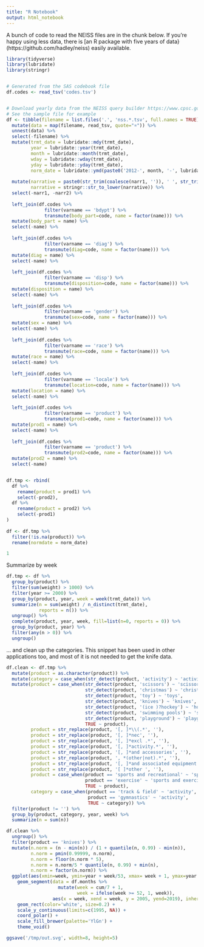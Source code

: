 ```yaml
---
title: "R Notebook"
output: html_notebook
---
```






A bunch of code to read the NEISS files are in the chunk below. If you're happy using less data, there is [an R package with five years of data}(https://github.com/hadley/neiss) easily available.



```r
library(tidyverse)
library(lubridate)
library(stringr)


# Generated from the SAS codebook file
df.codes <- read_tsv('codes.tsv')


# Download yearly data from the NEISS query builder https://www.cpsc.gov/cgibin/NEISSQuery/home.aspx as tab separated files
# See the sample file for example
df <- tibble(filename = list.files('.', 'nss.*.tsv', full.names = TRUE)) %>%
  mutate(data = map(filename, read_tsv, quote="¤")) %>%
  unnest(data) %>%
  select(-filename) %>%
  mutate(trmt_date = lubridate::mdy(trmt_date),
         year = lubridate::year(trmt_date),
         month = lubridate::month(trmt_date),
         wday = lubridate::wday(trmt_date),
         yday = lubridate::yday(trmt_date),
         norm_date = lubridate::ymd(paste0('2012-', month, '-', lubridate::mday(trmt_date)))) %>%
  
  mutate(narrative = paste0(str_trim(coalesce(narr1, '')), ' ', str_trim(coalesce(narr2, ''))),
         narrative = stringr::str_to_lower(narrative)) %>%
  select(-narr1, -narr2) %>%
  
  left_join(df.codes %>%
              filter(varname == 'bdypt') %>%
              transmute(body_part=code, name = factor(name))) %>%
  mutate(body_part = name) %>%
  select(-name) %>%
  
  left_join(df.codes %>%
              filter(varname == 'diag') %>%
              transmute(diag=code, name = factor(name))) %>%
  mutate(diag = name) %>%
  select(-name) %>%
  
  left_join(df.codes %>%
              filter(varname == 'disp') %>%
              transmute(disposition=code, name = factor(name))) %>%
  mutate(disposition = name) %>%
  select(-name) %>%
  
  left_join(df.codes %>%
              filter(varname == 'gender') %>%
              transmute(sex=code, name = factor(name))) %>%
  mutate(sex = name) %>%
  select(-name) %>%
  
  left_join(df.codes %>%
              filter(varname == 'race') %>%
              transmute(race=code, name = factor(name))) %>%
  mutate(race = name) %>%
  select(-name) %>%
  
  left_join(df.codes %>%
              filter(varname == 'locale') %>%
              transmute(location=code, name = factor(name))) %>%
  mutate(location = name) %>%
  select(-name) %>%
  
  left_join(df.codes %>%
              filter(varname == 'product') %>%
              transmute(prod1=code, name = factor(name))) %>%
  mutate(prod1 = name) %>%
  select(-name) %>%
  
  left_join(df.codes %>%
              filter(varname == 'product') %>%
              transmute(prod2=code, name = factor(name))) %>%
  mutate(prod2 = name) %>%
  select(-name)


df.tmp <- rbind(
  df %>%
    rename(product = prod1) %>%
    select(-prod2),
  df %>%
    rename(product = prod2) %>%
    select(-prod1)
)
  
df <- df.tmp %>%
  filter(!is.na(product)) %>%
  rename(normdate = norm_date)

1
```



Summarize by week

```r
df.tmp <- df %>%
  group_by(product) %>%
  filter(sum(weight) > 1000) %>%
  filter(year >= 2000) %>%
  group_by(product, year, week = week(trmt_date)) %>%
  summarize(n = sum(weight) / n_distinct(trmt_date),
            reports = n()) %>%
  ungroup() %>%
  complete(product, year, week, fill=list(n=0, reports = 0)) %>%
  group_by(product, year) %>%
  filter(any(n > 0)) %>%
  ungroup()

```


... and clean up the categories. This snippet has been used in other applications too, and most of it is not needed to get the knife data.

```r
df.clean <- df.tmp %>%
  mutate(product = as.character(product)) %>%
  mutate(category = case_when(str_detect(product, 'activity') ~ 'activity')) %>%
  mutate(product = case_when(str_detect(product, 'scissors') ~ 'scissors',
                             str_detect(product, 'christmas') ~ 'christmas decorations',
                             str_detect(product, 'toy') ~ 'toys',
                             str_detect(product, 'knives') ~ 'knives',
                             str_detect(product, '(ice )?hockey') ~ 'hockey',
                             str_detect(product, 'swimming pools') ~ 'swimming pools',
                             str_detect(product, 'playground') ~ 'playground equipment',
                             TRUE ~ product),
         product = str_replace(product, '[, ]*\\(.*', ''),
         product = str_replace(product, '[, ]*nec', ''),
         product = str_replace(product, '[, ]*excl .*', ''),
         product = str_replace(product, '[, ]*activity.*', ''),
         product = str_replace(product, '[, ]*and accessories', ''),
         product = str_replace(product, ', *(other|not).*', ''),
         product = str_replace(product, '[, ]*and associated equipment', ''),
         product = str_replace(product, '[ ]*other ', ''),
         product = case_when(product == 'sports and recreational' ~ 'sports and exercise',
                             product == 'exercise' ~ 'sports and exercise',
                             TRUE ~ product),
         category = case_when(product == 'track & field' ~ 'activity',
                              product == 'gymnastics' ~ 'activity',
                              TRUE ~ category)) %>%
  filter(product != '') %>%
  group_by(product, category, year, week) %>%
  summarize(n = sum(n))

```




```r
df.clean %>%
  ungroup() %>%
  filter(product == 'knives') %>%
  mutate(n.norm = (n - min(n)) / (1 + quantile(n, 0.99) - min(n)), 
         n.norm = pmin(0.99999, n.norm),
         n.norm = floor(n.norm * 5),
         n.norm = n.norm/5 * quantile(n, 0.99) + min(n),
         n.norm = factor(n.norm)) %>%
  ggplot(aes(xmin=week, ymin=year + week/53, xmax= week + 1, ymax=year + 1 + (week + 1) / 53, fill=n.norm)) +
    geom_segment(data = df.months %>%
                   mutate(week = cum/7 + 1,
                          week = ifelse(week >= 52, 1, week)),
                 aes(x = week, xend = week, y = 2005, yend=2019), inherit.aes = FALSE, size=0.2, color="#666666") +
    geom_rect(color='white', size=0.2) +
    scale_y_continuous(limits=c(1995, NA)) +
    coord_polar() +
    scale_fill_brewer(palette='YlGn') +
    theme_void()

ggsave('/tmp/out.svg', width=8, height=5)
```























































